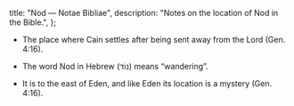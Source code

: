   title: "Nod — Notae Bibliae",
  description: "Notes on the location of Nod in the Bible.",
};

<Initial text="Nod"/>

- The place where Cain settles after being sent away from the Lord (Gen. 4:16).

- The word Nod in Hebrew (נוֹד) means “wandering”.

- It is to the east of Eden, and like Eden its location is a mystery (Gen. 4:16).
